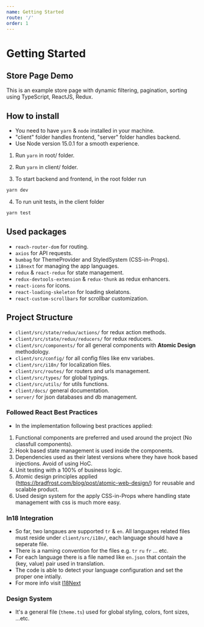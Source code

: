 ```yaml
---
name: Getting Started
route: '/'
order: 1
---
```


# Getting Started

## Store Page Demo

This is an example store page with dynamic filtering, pagination, sorting using TypeScript, ReactJS, Redux.

## How to install

- You need to have `yarn` & `node` installed in your machine.
- "client" folder handles frontend, "server" folder handles backend.
- Use Node version 15.0.1 for a smooth experience.

1. Run `yarn` in root/ folder.
2. Run `yarn` in client/ folder.

3. To start backend and frontend, in the root folder run

```bash
yarn dev
```

4. To run unit tests, in the client folder

```bash
yarn test
```

## Used packages

- `reach-router-dom` for routing.
- `axios` for API requests.
- `bumbag` for ThemeProvider and StyledSystem (CSS-in-Props).
- `i18next` for managing the app languages.
- `redux` & `react-redux` for state management.
- `redux-devtools-extension` & `redux-thunk` as redux enhancers.
- `react-icons` for icons.
- `react-loading-skeleton` for loading skelatons.
- `react-custom-scrollbars` for scrollbar customization.

## Project Structure

- `client/src/state/redux/actions/` for redux action methods.
- `client/src/state/redux/reducers/` for redux reducers.
- `client/src/components/` for all general components with **Atomic Design** methodology.
- `client/src/config/` for all config files like env variabes.
- `client/src/i18n/` for localization files.
- `client/src/routes/` for routers and urls management.
- `client/src/types/` for global typings.
- `client/src/utils/` for utils functions.
- `client/docs/` general documentation.
- `server/` for json databases and db management.

### Followed React Best Practices

- In the implementation following best practices applied:

1. Functional components are preferred and used around the project (No classfull components).
2. Hook based state management is used inside the components.
3. Dependencies used as their latest versions where they have hook based injections. Avoid of using HoC.
4. Unit testing with a 100% of business logic.
5. Atomic design principles applied (https://bradfrost.com/blog/post/atomic-web-design/) for reusable and scalable product.
6. Used design system for the apply CSS-in-Props where handling state management with css is much more easy.

### In18 Integration

- So far, two langaues are supported `tr` & `en`. All languages related files must reside under `client/src/i18n/`, each language should have a seperate file.
- There is a naming convention for the files e.g. `tr` `ru` `fr` ... etc.
- For each language there is a file named like `en.json` that contain the (key, value) pair used in translation.
- The code is able to detect your language configuration and set the proper one intially.
- For more info visit [I18Next](https://www.i18next.com/)

### Design System

- It's a general file (`theme.ts`) used for global styling, colors, font sizes, ...etc.
